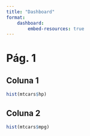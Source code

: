 ```yaml
---
title: "Dashboard"
format: 
    dashboard:
        embed-resources: true
---
```


# Pág. 1

## Coluna 1

```r
hist(mtcars$hp)
```

## Coluna 2

```r
hist(mtcars$mpg)
```